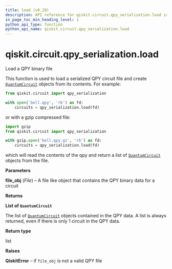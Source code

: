 ```yaml
---
title: load (v0.29)
description: API reference for qiskit.circuit.qpy_serialization.load in qiskit v0.29
in_page_toc_min_heading_level: 1
python_api_type: function
python_api_name: qiskit.circuit.qpy_serialization.load
---
```


<span id="qiskit-circuit-qpy-serialization-load" />

# qiskit.circuit.qpy\_serialization.load

<Function id="qiskit.circuit.qpy_serialization.load" isDedicatedPage={true} github="https://github.com/qiskit/qiskit/tree/stable/0.18/qiskit/circuit/qpy_serialization.py" signature="load(file_obj)">
  Load a QPY binary file

  This function is used to load a serialized QPY circuit file and create [`QuantumCircuit`](qiskit.circuit.QuantumCircuit "qiskit.circuit.QuantumCircuit") objects from its contents. For example:

  ```python
  from qiskit.circuit import qpy_serialization

  with open('bell.qpy', 'rb') as fd:
      circuits = qpy_serialization.load(fd)
  ```

  or with a gzip compressed file:

  ```python
  import gzip
  from qiskit.circuit import qpy_serialization

  with gzip.open('bell.qpy.gz', 'rb') as fd:
      circuits = qpy_serialization.load(fd)
  ```

  which will read the contents of the qpy and return a list of [`QuantumCircuit`](qiskit.circuit.QuantumCircuit "qiskit.circuit.QuantumCircuit") objects from the file.

  **Parameters**

  **file\_obj** (*File*) – A file like object that contains the QPY binary data for a circuit

  **Returns**

  **List of `QuantumCircuit`**

  The list of [`QuantumCircuit`](qiskit.circuit.QuantumCircuit "qiskit.circuit.QuantumCircuit") objects contained in the QPY data. A list is always returned, even if there is only 1 circuit in the QPY data.

  **Return type**

  list

  **Raises**

  **QiskitError** – if `file_obj` is not a valid QPY file
</Function>

